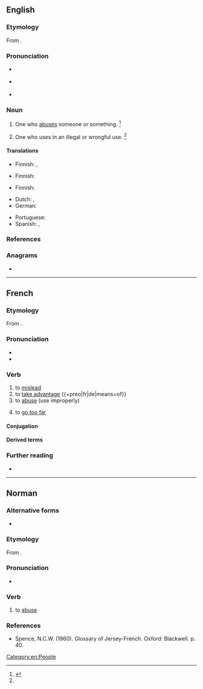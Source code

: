 ==English==

===Etymology===
From {{suffix|en|abuse|-er|id2=agent noun}}.

===Pronunciation===
* {{a|RP}} {{IPA|en|/əˈbjuː.zɚ/}}
* {{a|US}} {{IPA|en|/əˈbju.zɚ/}}

* {{rhymes|en|uːzə(ɹ)|s=3}}

===Noun===
{{en-noun}}

# One who [[abuse]]s someone or something. {{defdate|First attested around 1350 to 1470.}}<ref name=SOED>{{R:SOED5|page=10}}</ref>
# {{lb|en|obsolete}} One who uses in an illegal or wrongful use. {{defdate|Attested from the mid 17<sup>th</sup> century until the mid 18<sup>th</sup> century.}}<ref name=SOED/>

====Translations====
{{trans-top|one who abuses a person}}
* Finnish: {{t+|fi|pahoinpitelijä}}, {{t|fi|hyväksikäyttäjä}}
{{trans-bottom}}
{{trans-top|sexual abuser}}
* Finnish: {{t|fi|hyväksikäyttäjä}}
{{trans-bottom}}
{{trans-top|substance abuser}}
* Finnish: {{t|fi|ongelmakäyttäjä}}
{{trans-bottom}}
{{checktrans-top}}
* Dutch: {{t+|nl|misbruiker|m}}, {{t+|nl|misbruikster|f}}
* German: {{t|de|Missbraucher}}
{{trans-mid}}
* Portuguese: {{t+|pt|abusador}}
* Spanish: {{t+|es|abusador|m}}, {{t|es|maltratador|m}}
{{trans-bottom}}

===References===
<references/>

===Anagrams===
* {{anagrams|en|a=abersu|Abreus|Sauber|Subera|bursae|bursæ}}

[[Category:en:People]]

----

==French==

===Etymology===
From {{af|fr|abus|-er}}.

===Pronunciation===
* {{fr-IPA}}
* {{audio|fr|Fr-abuser.ogg|abuser}}

===Verb===
{{fr-verb}}

# to [[mislead]]
# to [[take advantage]] {{+preo|fr|de|means=of}} {{i|especially [[sexually]]}}
# to [[abuse]] (use improperly)
# {{lb|fr|intransitive|slang}} to [[go too far]]
#: {{uxi|fr|Mec, t''''abuses''', ça fait au moins trente minutes que je t'attends !}}
#: {{syn|fr|exagérer}}

====Conjugation====
{{fr-conj-auto}}

====Derived terms====
{{col2|fr|abuseur|abusif|si je ne m'abuse}}

===Further reading===
* {{R:TLFi}}

{{C|fr|Violence}}
----

==Norman==

===Alternative forms===
* {{alter|nrf|abûther||Saint Ouen}}

===Etymology===
From {{der|nrf|la|abūsus||consumed, wasted, misused}}{{suffix|nrf||er}}.

===Pronunciation===
* {{a|Jersey}} {{IPA|nrf|/abyːze/}}

===Verb===
{{nrf-verb}}

# {{lb|nrf|Jersey}} to [[abuse]]

===References===
* Spence, N.C.W. (1960). Glossary of Jersey-French. Oxford: Blackwell. p. 40.
